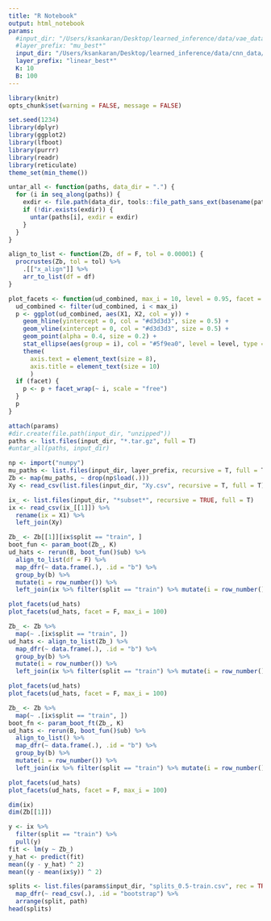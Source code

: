 ```yaml
---
title: "R Notebook"
output: html_notebook
params:
  #input_dir: "/Users/ksankaran/Desktop/learned_inference/data/vae_data/"
  #layer_prefix: "mu_best*"
  input_dir: "/Users/ksankaran/Desktop/learned_inference/data/cnn_data/"
  layer_prefix: "linear_best*"
  K: 10
  B: 100
---
```


```r
library(knitr)
opts_chunk$set(warning = FALSE, message = FALSE)
```

```r
set.seed(1234)
library(dplyr)
library(ggplot2)
library(lfboot)
library(purrr)
library(readr)
library(reticulate)
theme_set(min_theme())
```

```r
untar_all <- function(paths, data_dir = ".") {
  for (i in seq_along(paths)) {
    exdir <- file.path(data_dir, tools::file_path_sans_ext(basename(paths[[i]])))
    if (!dir.exists(exdir)) {
      untar(paths[i], exdir = exdir)
    }
  }
}

align_to_list <- function(Zb, df = F, tol = 0.00001) {
  procrustes(Zb, tol = tol) %>%
    .[["x_align"]] %>%
    arr_to_list(df = df)
}

plot_facets <- function(ud_combined, max_i = 10, level = 0.95, facet = TRUE) {
  ud_combined <- filter(ud_combined, i < max_i)
  p <- ggplot(ud_combined, aes(X1, X2, col = y)) +
    geom_hline(yintercept = 0, col = "#d3d3d3", size = 0.5) +
    geom_vline(xintercept = 0, col = "#d3d3d3", size = 0.5) +
    geom_point(alpha = 0.4, size = 0.2) +
    stat_ellipse(aes(group = i), col = "#5f9ea0", level = level, type = "norm") +
    theme(
      axis.text = element_text(size = 8),
      axis.title = element_text(size = 10)
      )
  if (facet) {
    p <- p + facet_wrap(~ i, scale = "free")
  }
  p
}
```


```r
attach(params)
#dir.create(file.path(input_dir, "unzipped"))
paths <- list.files(input_dir, "*.tar.gz", full = T)
#untar_all(paths, input_dir)
```

```r
np <- import("numpy")
mu_paths <- list.files(input_dir, layer_prefix, recursive = T, full = T)
Zb <- map(mu_paths, ~ drop(np$load(.)))
Xy <- read_csv(list.files(input_dir, "Xy.csv", recursive = T, full = T)[1])
```

```r
ix_ <- list.files(input_dir, "*subset*", recursive = TRUE, full = T)
ix <- read_csv(ix_[[1]]) %>%
  rename(ix = X1) %>%
  left_join(Xy)
```


```r
Zb_ <- Zb[[1]][ix$split == "train", ]
boot_fun <- param_boot(Zb_, K)
ud_hats <- rerun(B, boot_fun()$ub) %>%
  align_to_list(df = F) %>%
  map_dfr(~ data.frame(.), .id = "b") %>%
  group_by(b) %>%
  mutate(i = row_number()) %>%
  left_join(ix %>% filter(split == "train") %>% mutate(i = row_number()))
```

```r
plot_facets(ud_hats)
plot_facets(ud_hats, facet = F, max_i = 100)
```

```r
Zb_ <- Zb %>%
  map(~ .[ix$split == "train", ])
ud_hats <- align_to_list(Zb_) %>%
  map_dfr(~ data.frame(.), .id = "b") %>%
  group_by(b) %>%
  mutate(i = row_number()) %>%
  left_join(ix %>% filter(split == "train") %>% mutate(i = row_number())) 
```
```r
plot_facets(ud_hats)
plot_facets(ud_hats, facet = F, max_i = 100)
```


```r
Zb_ <- Zb %>%
  map(~ .[ix$split == "train", ])
boot_fn <- param_boot_ft(Zb_, K)
ud_hats <- rerun(B, boot_fun()$ub) %>%
  align_to_list() %>%
  map_dfr(~ data.frame(.), .id = "b") %>%
  group_by(b) %>%
  mutate(i = row_number()) %>%
  left_join(ix %>% filter(split == "train") %>% mutate(i = row_number())) 
```

```r
plot_facets(ud_hats)
plot_facets(ud_hats, facet = F, max_i = 100)
```

```r
dim(ix)
dim(Zb[[1]])

y <- ix %>%
  filter(split == "train") %>%
  pull(y)
fit <- lm(y ~ Zb_)
y_hat <- predict(fit)
mean((y - y_hat) ^ 2)
mean((y - mean(ix$y)) ^ 2)
```

```r
splits <- list.files(params$input_dir, "splits_0.5-train.csv", rec = TRUE, full = T) %>%
  map_dfr(~ read_csv(.), .id = "bootstrap") %>%
  arrange(split, path)
head(splits) 
```

